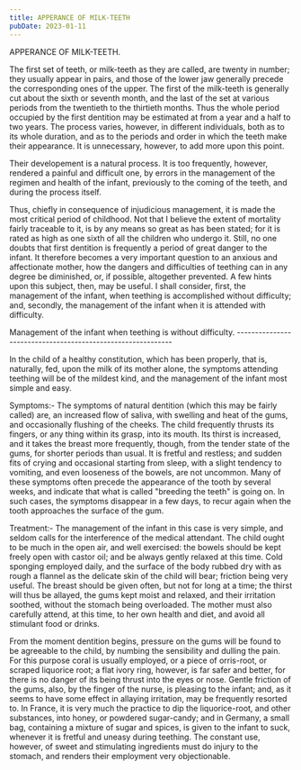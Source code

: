 ```yaml
---
title: APPERANCE OF MILK-TEETH
pubDate: 2023-01-11
---
```


APPERANCE OF MILK-TEETH. 

The first set of teeth, or milk-teeth as they are called, are twenty in number; they usually appear in pairs, and those of the lower jaw generally precede the corresponding ones of the upper. The first of the milk-teeth is generally cut about the sixth or seventh month, and the last of the set at various periods from the twentieth to the thirtieth months. Thus the whole period occupied by the first dentition may be estimated at from a year and a half to two years. The process varies, however, in different individuals, both as to its whole duration, and as to the periods and order in which the teeth make their appearance. It is unnecessary, however, to add more upon this point. 

Their developement is a natural process. It is too frequently, however, rendered a painful and difficult one, by errors in the management of the regimen and health of the infant, previously to the coming of the teeth, and during the process itself. 

Thus, chiefly in consequence of injudicious management, it is made the most critical period of childhood. Not that I believe the extent of mortality fairly traceable to it, is by any means so great as has been stated; for it is rated as high as one sixth of all the children who undergo it. Still, no one doubts that first dentition is frequently a period of great danger to the infant. It therefore becomes a very important question to an anxious and affectionate mother, how the dangers and difficulties of teething can in any degree be diminished, or, if possible, altogether prevented. A few hints upon this subject, then, may be useful. I shall consider, first, the management of the infant, when teething is accomplished without difficulty; and, secondly, the management of the infant when it is attended with difficulty. 

Management of the infant when teething is without difficulty. ------------------------------------------------------------ 

In the child of a healthy constitution, which has been properly, that is, naturally, fed, upon the milk of its mother alone, the symptoms attending teething will be of the mildest kind, and the management of the infant most simple and easy. 

Symptoms:- The symptoms of natural dentition (which this may be fairly called) are, an increased flow of saliva, with swelling and heat of the gums, and occasionally flushing of the cheeks. The child frequently thrusts its fingers, or any thing within its grasp, into its mouth. Its thirst is increased, and it takes the breast more frequently, though, from the tender state of the gums, for shorter periods than usual. It is fretful and restless; and sudden fits of crying and occasional starting from sleep, with a slight tendency to vomiting, and even looseness of the bowels, are not uncommon. Many of these symptoms often precede the appearance of the tooth by several weeks, and indicate that what is called "breeding the teeth" is going on. In such cases, the symptoms disappear in a few days, to recur again when the tooth approaches the surface of the gum. 

Treatment:- The management of the infant in this case is very simple, and seldom calls for the interference of the medical attendant. The child ought to be much in the open air, and well exercised: the bowels should be kept freely open with castor oil; and be always gently relaxed at this time. Cold sponging employed daily, and the surface of the body rubbed dry with as rough a flannel as the delicate skin of the child will bear; friction being very useful. The breast should be given often, but not for long at a time; the thirst will thus be allayed, the gums kept moist and relaxed, and their irritation soothed, without the stomach being overloaded. The mother must also carefully attend, at this time, to her own health and diet, and avoid all stimulant food or drinks. 

From the moment dentition begins, pressure on the gums will be found to be agreeable to the child, by numbing the sensibility and dulling the pain. For this purpose coral is usually employed, or a piece of orris-root, or scraped liquorice root; a flat ivory ring, however, is far safer and better, for there is no danger of its being thrust into the eyes or nose. Gentle friction of the gums, also, by the finger of the nurse, is pleasing to the infant; and, as it seems to have some effect in allaying irritation, may be frequently resorted to. In France, it is very much the practice to dip the liquorice-root, and other substances, into honey, or powdered sugar-candy; and in Germany, a small bag, containing a mixture of sugar and spices, is given to the infant to suck, whenever it is fretful and uneasy during teething. The constant use, however, of sweet and stimulating ingredients must do injury to the stomach, and renders their employment very objectionable.